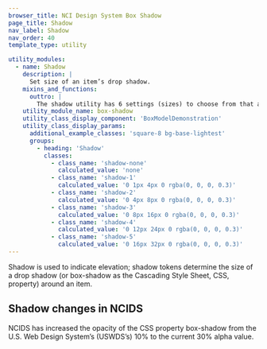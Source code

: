 ```yaml
---
browser_title: NCI Design System Box Shadow
page_title: Shadow
nav_label: Shadow
nav_order: 40
template_type: utility

utility_modules:
  - name: Shadow
    description: |
      Set size of an item’s drop shadow.
    mixins_and_functions:
      outtro: |
        The shadow utility has 6 settings (sizes) to choose from that are applied to the CSS property box-shadow: 'none', 1, 2, 3, 4, and 5. Each setting changes the size of the element's drop shadow.
    utility_module_name: box-shadow
    utility_class_display_component: 'BoxModelDemonstration'
    utility_class_display_params:
      additional_example_classes: 'square-8 bg-base-lightest'
      groups:
        - heading: 'Shadow'
          classes:
            - class_name: 'shadow-none'
              calculated_value: 'none'
            - class_name: 'shadow-1'
              calculated_value: '0 1px 4px 0 rgba(0, 0, 0, 0.3)'
            - class_name: 'shadow-2'
              calculated_value: '0 4px 8px 0 rgba(0, 0, 0, 0.3)'
            - class_name: 'shadow-3'
              calculated_value: '0 8px 16px 0 rgba(0, 0, 0, 0.3)'
            - class_name: 'shadow-4'
              calculated_value: '0 12px 24px 0 rgba(0, 0, 0, 0.3)'
            - class_name: 'shadow-5'
              calculated_value: '0 16px 32px 0 rgba(0, 0, 0, 0.3)'
---
```


Shadow is used to indicate elevation; shadow tokens determine the size of a drop shadow (or box-shadow as the Cascading Style Sheet, CSS, property) around an item.

## Shadow changes in NCIDS

NCIDS has increased the opacity of the CSS property box-shadow from the U.S. Web Design System’s (USWDS’s) 10% to the current 30% alpha value.
